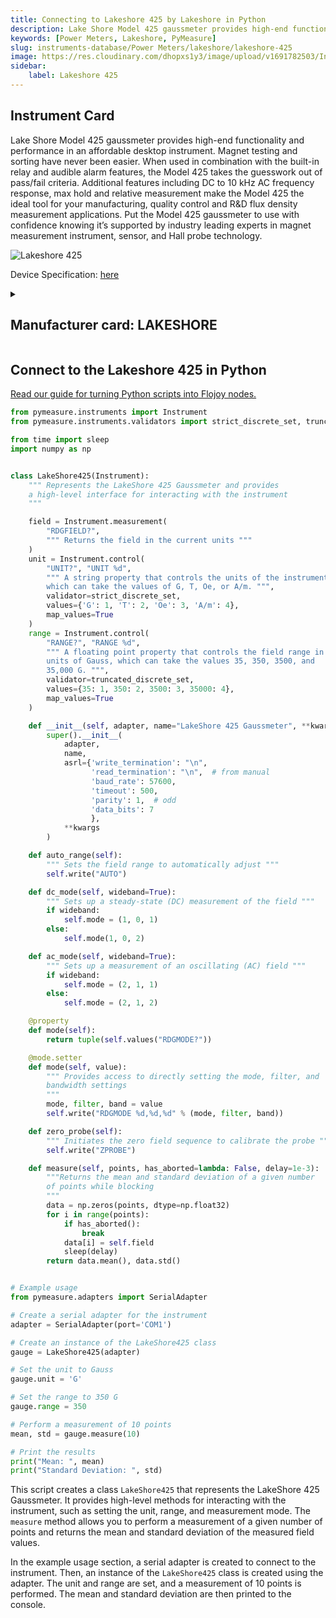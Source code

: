 ```yaml
---
title: Connecting to Lakeshore 425 by Lakeshore in Python
description: Lake Shore Model 425 gaussmeter provides high-end functionality and performance in an affordable desktop instrument. Magnet testing and sorting have never been easier. When used in combination with the built-in relay and audible alarm features, the Model 425 takes the guesswork out of pass/fail criteria. Additional features including DC to 10 kHz AC frequency response, max hold and relative measurement make the Model 425 the ideal tool for your manufacturing, quality control and R&D flux density measurement applications. Put the Model 425 gaussmeter to use with confidence knowing it’s supported by industry leading experts in magnet measurement instrument, sensor, and Hall probe technology.
keywords: [Power Meters, Lakeshore, PyMeasure] 
slug: instruments-database/Power Meters/lakeshore/lakeshore-425 
image: https://res.cloudinary.com/dhopxs1y3/image/upload/v1691782503/Instruments/Power%20Meters/Lakeshore-425/Lakeshore-425.png
sidebar:
    label: Lakeshore 425 
---
```



## Instrument Card

Lake Shore Model 425 gaussmeter provides high-end functionality and performance in an affordable desktop instrument. Magnet testing and sorting have never been easier. When used in combination with the built-in relay and audible alarm features, the Model 425 takes the guesswork out of pass/fail criteria. Additional features including DC to 10 kHz AC frequency response, max hold and relative measurement make the Model 425 the ideal tool for your manufacturing, quality control and R&D flux density measurement applications. Put the Model 425 gaussmeter to use with confidence knowing it’s supported by industry leading experts in magnet measurement instrument, sensor, and Hall probe technology.

![Lakeshore 425](https://res.cloudinary.com/dhopxs1y3/image/upload/v1691782503/Instruments/Power%20Meters/Lakeshore-425/Lakeshore-425.png)

Device Specification: [here](https://www.lakeshore.com/docs/default-source/product-downloads/catalog/425.pdf?sfvrsn=1581d8be_6)

<details style={{ marginTop: "15px"}}>
<summary><h2 style={{display:'inline'}}>Manufacturer card: LAKESHORE</h2></summary>

![LAKESHORE](https://res.cloudinary.com/dhopxs1y3/image/upload/v1692813206/Instruments/Vendor%20Logos/Lakeshore_Cryotronics.png)

Supporting advanced scientific research, Lake Shore is a leading global innovator in measurement and control solutions.

- Headquarters: Westerville, Ohio, USA
- Yearly Revenue (millions, USD): 21.4
- Vendor Website: [here](https://www.lakeshore.com/home)

</details>


<FeaturedInstrumentVideo category="POWER_METERS" />

## Connect to the Lakeshore 425 in Python

[Read our guide for turning Python scripts into Flojoy nodes.](https://docs.flojoy.ai/contribution/blocks/custom-flojoy-block/)



<Tabs>
<TabItem value="Flojoy" label="Flojoy" className="flojoy-instrument-tabs">

<SectionsCard category="POWER_METERS" manufacturer="Lakeshore"></SectionsCard>

</TabItem>
<TabItem value="PyMeasure" label="PyMeasure">


```python
from pymeasure.instruments import Instrument
from pymeasure.instruments.validators import strict_discrete_set, truncated_discrete_set

from time import sleep
import numpy as np


class LakeShore425(Instrument):
    """ Represents the LakeShore 425 Gaussmeter and provides
    a high-level interface for interacting with the instrument
    """

    field = Instrument.measurement(
        "RDGFIELD?",
        """ Returns the field in the current units """
    )
    unit = Instrument.control(
        "UNIT?", "UNIT %d",
        """ A string property that controls the units of the instrument,
        which can take the values of G, T, Oe, or A/m. """,
        validator=strict_discrete_set,
        values={'G': 1, 'T': 2, 'Oe': 3, 'A/m': 4},
        map_values=True
    )
    range = Instrument.control(
        "RANGE?", "RANGE %d",
        """ A floating point property that controls the field range in
        units of Gauss, which can take the values 35, 350, 3500, and
        35,000 G. """,
        validator=truncated_discrete_set,
        values={35: 1, 350: 2, 3500: 3, 35000: 4},
        map_values=True
    )

    def __init__(self, adapter, name="LakeShore 425 Gaussmeter", **kwargs):
        super().__init__(
            adapter,
            name,
            asrl={'write_termination': "\n",
                  'read_termination': "\n",  # from manual
                  'baud_rate': 57600,
                  'timeout': 500,
                  'parity': 1,  # odd
                  'data_bits': 7
                  },
            **kwargs
        )

    def auto_range(self):
        """ Sets the field range to automatically adjust """
        self.write("AUTO")

    def dc_mode(self, wideband=True):
        """ Sets up a steady-state (DC) measurement of the field """
        if wideband:
            self.mode = (1, 0, 1)
        else:
            self.mode(1, 0, 2)

    def ac_mode(self, wideband=True):
        """ Sets up a measurement of an oscillating (AC) field """
        if wideband:
            self.mode = (2, 1, 1)
        else:
            self.mode = (2, 1, 2)

    @property
    def mode(self):
        return tuple(self.values("RDGMODE?"))

    @mode.setter
    def mode(self, value):
        """ Provides access to directly setting the mode, filter, and
        bandwidth settings
        """
        mode, filter, band = value
        self.write("RDGMODE %d,%d,%d" % (mode, filter, band))

    def zero_probe(self):
        """ Initiates the zero field sequence to calibrate the probe """
        self.write("ZPROBE")

    def measure(self, points, has_aborted=lambda: False, delay=1e-3):
        """Returns the mean and standard deviation of a given number
        of points while blocking
        """
        data = np.zeros(points, dtype=np.float32)
        for i in range(points):
            if has_aborted():
                break
            data[i] = self.field
            sleep(delay)
        return data.mean(), data.std()


# Example usage
from pymeasure.adapters import SerialAdapter

# Create a serial adapter for the instrument
adapter = SerialAdapter(port='COM1')

# Create an instance of the LakeShore425 class
gauge = LakeShore425(adapter)

# Set the unit to Gauss
gauge.unit = 'G'

# Set the range to 350 G
gauge.range = 350

# Perform a measurement of 10 points
mean, std = gauge.measure(10)

# Print the results
print("Mean: ", mean)
print("Standard Deviation: ", std)
```

This script creates a class `LakeShore425` that represents the LakeShore 425 Gaussmeter. It provides high-level methods for interacting with the instrument, such as setting the unit, range, and measurement mode. The `measure` method allows you to perform a measurement of a given number of points and returns the mean and standard deviation of the measured field values.

In the example usage section, a serial adapter is created to connect to the instrument. Then, an instance of the `LakeShore425` class is created using the adapter. The unit and range are set, and a measurement of 10 points is performed. The mean and standard deviation are then printed to the console.

</TabItem>
</Tabs>